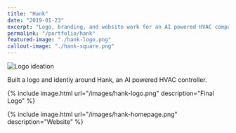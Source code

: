 ```yaml
---
title: "Hank"
date: "2019-01-23"
excerpt: "Logo, branding, and website work for an AI powered HVAC company"
permalink: "/portfolio/hank"
featured-image: "./hank-logo.png"
callout-image: "./hank-square.png"
---
```


![Logo ideation](images/hank-ideation.png)

Built a logo and identiy around Hank, an AI powered HVAC controller.

{% include image.html url="/images/hank-logo.png" description="Final Logo" %}

{% include image.html url="/images/hank-homepage.png" description="Website" %}